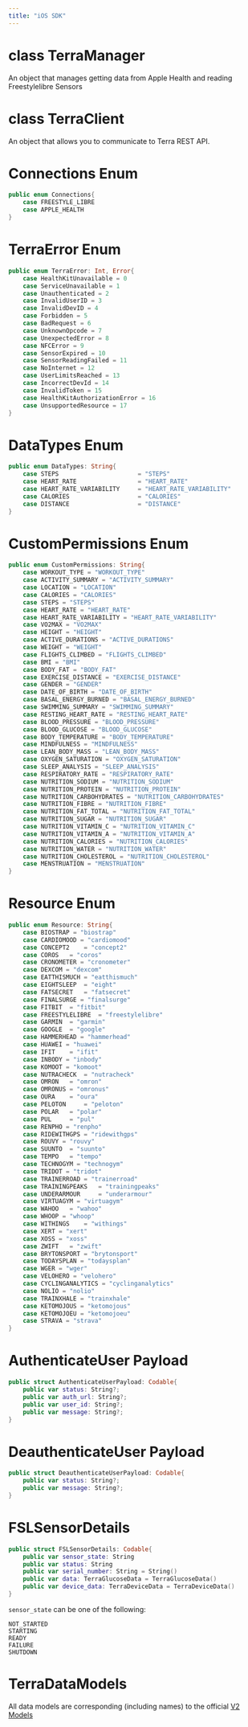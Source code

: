 ```yaml
---
title: "iOS SDK"
---
```

# class TerraManager

An object that manages getting data from Apple Health and reading Freestylelibre Sensors

# class TerraClient

An object that allows you to communicate to Terra REST API.

# Connections Enum

```swift swift
public enum Connections{    
    case FREESTYLE_LIBRE
    case APPLE_HEALTH   
}

```

# TerraError Enum

```swift swift
public enum TerraError: Int, Error{
    case HealthKitUnavailable = 0
    case ServiceUnavailable = 1
    case Unauthenticated = 2
    case InvalidUserID = 3
    case InvalidDevID = 4
    case Forbidden = 5
    case BadRequest = 6
    case UnknownOpcode = 7
    case UnexpectedError = 8
    case NFCError = 9
    case SensorExpired = 10
    case SensorReadingFailed = 11
    case NoInternet = 12
    case UserLimitsReached = 13
    case IncorrectDevId = 14
    case InvalidToken = 15
    case HealthKitAuthorizationError = 16
    case UnsupportedResource = 17
}

```

# DataTypes Enum

```swift swift
public enum DataTypes: String{
    case STEPS                      = "STEPS"
    case HEART_RATE                 = "HEART_RATE"
    case HEART_RATE_VARIABILITY     = "HEART_RATE_VARIABILITY"
    case CALORIES                   = "CALORIES"
    case DISTANCE                   = "DISTANCE"
}

```

# CustomPermissions Enum

```swift swift
public enum CustomPermissions: String{
    case WORKOUT_TYPE = "WORKOUT_TYPE"
    case ACTIVITY_SUMMARY = "ACTIVITY_SUMMARY"
    case LOCATION = "LOCATION"
    case CALORIES = "CALORIES"
    case STEPS = "STEPS"
    case HEART_RATE = "HEART_RATE"
    case HEART_RATE_VARIABILITY = "HEART_RATE_VARIABILITY"
    case VO2MAX = "VO2MAX"
    case HEIGHT = "HEIGHT"
    case ACTIVE_DURATIONS = "ACTIVE_DURATIONS"
    case WEIGHT = "WEIGHT"
    case FLIGHTS_CLIMBED = "FLIGHTS_CLIMBED"
    case BMI = "BMI"
    case BODY_FAT = "BODY_FAT"
    case EXERCISE_DISTANCE = "EXERCISE_DISTANCE"
    case GENDER = "GENDER"
    case DATE_OF_BIRTH = "DATE_OF_BIRTH"
    case BASAL_ENERGY_BURNED = "BASAL_ENERGY_BURNED"
    case SWIMMING_SUMMARY = "SWIMMING_SUMMARY"
    case RESTING_HEART_RATE = "RESTING_HEART_RATE"
    case BLOOD_PRESSURE = "BLOOD_PRESSURE"
    case BLOOD_GLUCOSE = "BLOOD_GLUCOSE"
    case BODY_TEMPERATURE = "BODY_TEMPERATURE"
    case MINDFULNESS = "MINDFULNESS"
    case LEAN_BODY_MASS = "LEAN_BODY_MASS"
    case OXYGEN_SATURATION = "OXYGEN_SATURATION"
    case SLEEP_ANALYSIS = "SLEEP_ANALYSIS"
    case RESPIRATORY_RATE = "RESPIRATORY_RATE"
    case NUTRITION_SODIUM = "NUTRITION_SODIUM"
    case NUTRITION_PROTEIN = "NUTRITION_PROTEIN"
    case NUTRITION_CARBOHYDRATES = "NUTRITION_CARBOHYDRATES"
    case NUTRITION_FIBRE = "NUTRITION_FIBRE"
    case NUTRITION_FAT_TOTAL = "NUTRITION_FAT_TOTAL"
    case NUTRITION_SUGAR = "NUTRITION_SUGAR"
    case NUTRITION_VITAMIN_C = "NUTRITION_VITAMIN_C"
    case NUTRITION_VITAMIN_A = "NUTRITION_VITAMIN_A"
    case NUTRITION_CALORIES = "NUTRITION_CALORIES"
    case NUTRITION_WATER = "NUTRITION_WATER"
    case NUTRITION_CHOLESTEROL = "NUTRITION_CHOLESTEROL"
    case MENSTRUATION = "MENSTRUATION"
}

```

# Resource Enum

```swift swift
public enum Resource: String{
    case BIOSTRAP = "biostrap"
    case CARDIOMOOD = "cardiomood"
    case CONCEPT2    = "concept2"
    case COROS   = "coros"
    case CRONOMETER = "cronometer"
    case DEXCOM = "dexcom"
    case EATTHISMUCH = "eatthismuch"
    case EIGHTSLEEP  = "eight"
    case FATSECRET   = "fatsecret"
    case FINALSURGE = "finalsurge"
    case FITBIT  = "fitbit"
    case FREESTYLELIBRE  = "freestylelibre"
    case GARMIN  = "garmin"
    case GOOGLE  = "google"
    case HAMMERHEAD = "hammerhead"
    case HUAWEI = "huawei"
    case IFIT    = "ifit"
    case INBODY = "inbody"
    case KOMOOT = "komoot"
    case NUTRACHECK  = "nutracheck"
    case OMRON   = "omron"
    case OMRONUS = "omronus"
    case OURA    = "oura"
    case PELOTON     = "peloton"
    case POLAR   = "polar"
    case PUL     = "pul"
    case RENPHO = "renpho"
    case RIDEWITHGPS = "ridewithgps"
    case ROUVY = "rouvy"
    case SUUNTO  = "suunto"
    case TEMPO   = "tempo"
    case TECHNOGYM = "technogym"
    case TRIDOT = "tridot"
    case TRAINERROAD = "trainerroad"
    case TRAININGPEAKS   = "trainingpeaks"
    case UNDERARMOUR     = "underarmour"
    case VIRTUAGYM = "virtuagym"
    case WAHOO   = "wahoo"
    case WHOOP = "whoop"
    case WITHINGS    = "withings"
    case XERT = "xert"
    case XOSS = "xoss"
    case ZWIFT   = "zwift"
    case BRYTONSPORT = "brytonsport"
    case TODAYSPLAN = "todaysplan"
    case WGER = "wger"
    case VELOHERO = "velohero"
    case CYCLINGANALYTICS = "cyclinganalytics"
    case NOLIO = "nolio"
    case TRAINXHALE = "trainxhale"
    case KETOMOJOUS = "ketomojous"
    case KETOMOJOEU = "ketomojoeu"
    case STRAVA = "strava"
}

```

# AuthenticateUser Payload

```swift swift
public struct AuthenticateUserPayload: Codable{
    public var status: String?;
    public var auth_url: String?;
    public var user_id: String?;
    public var message: String?;
}

```

# DeauthenticateUser Payload

```swift swift
public struct DeauthenticateUserPayload: Codable{
    public var status: String?;
    public var message: String?;
}

```

# FSLSensorDetails

```swift swift
public struct FSLSensorDetails: Codable{
    public var sensor_state: String
    public var status: String
    public var serial_number: String = String()
    public var data: TerraGlucoseData = TerraGlucoseData()
    public var device_data: TerraDeviceData = TerraDeviceData()
}

```

`sensor_state` can be one of the following:

``` 
NOT_STARTED
STARTING
READY
FAILURE
SHUTDOWN

```

# TerraDataModels

All data models are corresponding (including names) to the official [V2 Models](/docs/v2)



